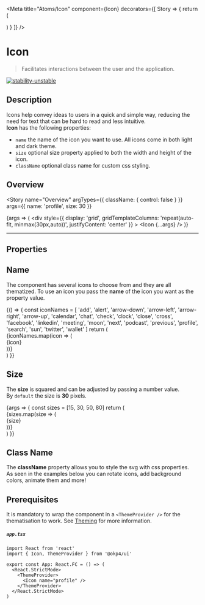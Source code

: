 
<Meta
  title="Atoms/Icon"
  component={Icon}
  decorators={[
    Story => {
      return (
        <ThemeProvider>
          <div className="component-story-main">
            <ThemeSwitcher />
            <Story />
          </div>
        </ThemeProvider>
      )
    }
  ]}
/>

# Icon

> Facilitates interactions between the user and the application.

[![stability-unstable](https://img.shields.io/badge/stability-unstable-yellow.svg)](https://github.com/emersion/stability-badges#unstable)

## Description

Icons help convey ideas to users in a quick and simple way,
reducing the need for text that can be hard to read and less intuitive.  
**Icon** has the following properties:

- `name` the name of the icon you want to use. All icons come in both light and dark theme.
- `size` optional size property applied to both the width and height of the icon.
- `className` optional class name for custom css styling.

## Overview

<Story
  name="Overview"
  argTypes={{ className: { control: false } }}
  args={{ name: 'profile', size: 30 }}
>
  {args => (
    <div
      style={{
        display: 'grid',
        gridTemplateColumns: 'repeat(auto-fit, minmax(30px,auto))',
        justifyContent: 'center'
      }}
    >
      <Icon {...args} />
    </div>
  )}
</Story>

---

## Properties

<ArgsTable story="Overview" />

## Name

The component has several icons to choose from and they are all thematized. To use an icon you pass
the **name** of the icon you want as the property value.

<Canvas>
  <Story name="Name">
    {() => {
      const iconNames = [
        'add',
        'alert',
        'arrow-down',
        'arrow-left',
        'arrow-right',
        'arrow-up',
        'calendar',
        'chat',
        'check',
        'clock',
        'close',
        'cross',
        'facebook',
        'linkedin',
        'meeting',
        'moon',
        'next',
        'podcast',
        'previous',
        'profile',
        'search',
        'sun',
        'twitter',
        'wallet'
      ]
      return (
        <div
          style={{
            display: 'grid',
            gridTemplateColumns: 'repeat(auto-fit, minmax(100px,100px))',
            justifyContent: 'center',
            gap: '10px'
          }}
        >
          {iconNames.map(icon => (
            <div className="icon-card" key={icon}>
              <Icon name={icon} />
              <Typography as="span" fontSize="x-small" fontFamily="secondary">
                {icon}
              </Typography>
            </div>
          ))}
        </div>
      )
    }}
  </Story>
</Canvas>

## Size

The **size** is squared and can be adjusted by passing a number value.  
By `default` the size is **30** pixels.

<Canvas>
  <Story name="Size">
    {args => {
      const sizes = [15, 30, 50, 80]
      return (
        <div
          style={{
            display: 'grid',
            gridTemplateColumns: 'repeat(auto-fit, minmax(75px,auto))',
            justifyContent: 'center',
            justifyItems: 'center',
            alignItems: 'center',
            gap: '10px'
          }}
        >
          {sizes.map(size => (
            <div className="icon-size" key={size}>
              <Icon name="wallet" size={size} />
              <Typography as="span" fontSize="x-small" fontFamily="secondary">
                {size}
              </Typography>
            </div>
          ))}
        </div>
      )
    }}
  </Story>
</Canvas>

## Class Name

The **className** property allows you to style the svg with css properties.  
As seen in the examples below you can rotate icons, add background colors, animate them and more!

<Canvas>
  <Story name="Class Name">
    <div
      style={{
        display: 'grid',
        gridTemplateColumns: 'repeat(auto-fit, minmax(30px,auto))',
        justifyContent: 'center',
        gap: '30px'
      }}
    >
      <Icon name="add" className="rotate-add" />
      <Icon name="arrow-right" className="bg-arrow-right" />
      <Icon name="chat" className="bouncing-chat" />
    </div>
  </Story>
</Canvas>

## Prerequisites

It is mandatory to wrap the component in a `<ThemeProvider />` for the thematisation to work.
See <a href="?path=/docs/atoms-brand-identity-theming--theming">Theming</a> for more information.

##### **`app.tsx`**

```tsx
import React from 'react'
import { Icon, ThemeProvider } from '@okp4/ui'

export const App: React.FC = () => (
  <React.StrictMode>
    <ThemeProvider>
      <Icon name="profile" />
    </ThemeProvider>
  </React.StrictMode>
)
```

